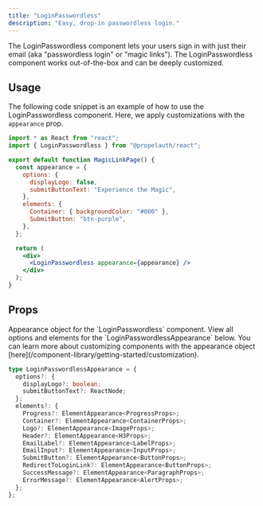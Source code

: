 ```yaml
---
title: "LoginPasswordless"
description: "Easy, drop-in passwordless login."
---
```


The LoginPasswordless component lets your users sign in with just their email (aka "passwordless login" or "magic links"). The LoginPasswordless component works out-of-the-box and can be deeply customized.

## Usage

The following code snippet is an example of how to use the LoginPasswordless component. Here, we apply customizations with the `appearance` prop.

```jsx
import * as React from "react";
import { LoginPasswordless } from "@propelauth/react";

export default function MagicLinkPage() {
  const appearance = {
    options: {
      displayLogo: false,
      submitButtonText: "Experience the Magic",
    },
    elements: {
      Container: { backgroundColor: "#000" },
      SubmitButton: "btn-purple",
    },
  };

  return (
    <div>
      <LoginPasswordless appearance={appearance} />
    </div>
  );
}
```

## Props

<ParamField path="appearance" type="LoginPasswordlessAppearance">
  Appearance object for the `LoginPasswordless` component. View all options and elements for the `LoginPasswordlessAppearance` below. You can learn more about customizing components with the appearance object [here](/component-library/getting-started/customization).

```typescript
type LoginPasswordlessAppearance = {
  options?: {
    displayLogo?: boolean;
    submitButtonText?: ReactNode;
  };
  elements?: {
    Progress?: ElementAppearance<ProgressProps>;
    Container?: ElementAppearance<ContainerProps>;
    Logo?: ElementAppearance<ImageProps>;
    Header?: ElementAppearance<H3Props>;
    EmailLabel?: ElementAppearance<LabelProps>;
    EmailInput?: ElementAppearance<InputProps>;
    SubmitButton?: ElementAppearance<ButtonProps>;
    RedirectToLoginLink?: ElementAppearance<ButtonProps>;
    SuccessMessage?: ElementAppearance<ParagraphProps>;
    ErrorMessage?: ElementAppearance<AlertProps>;
  };
};
```

</ParamField>
